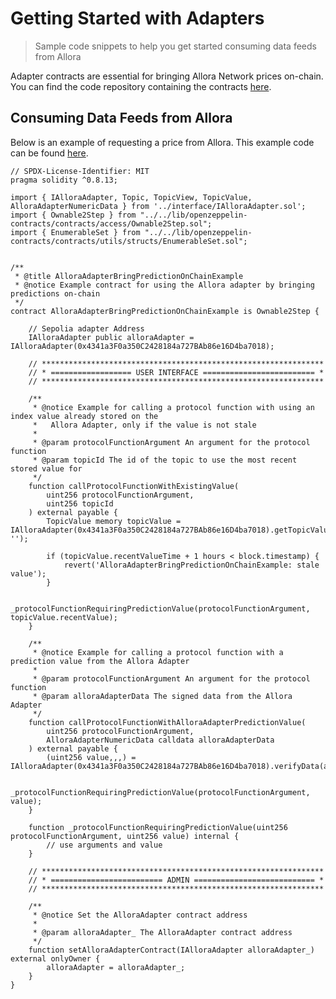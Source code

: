 # Getting Started with Adapters

> Sample code snippets to help you get started consuming data feeds from Allora

Adapter contracts are essential for bringing Allora Network prices on-chain. You can find the code repository containing the contracts [here](https://github.com/allora-network/allora-adapter).

## Consuming Data Feeds from Allora

Below is an example of requesting a price from Allora. This example code can be found [here](https://github.com/allora-network/allora-adapter/blob/main/src/examples/AlloraAdapterBringPredictionOnChainExample.sol).

```sol
// SPDX-License-Identifier: MIT
pragma solidity ^0.8.13;

import { IAlloraAdapter, Topic, TopicView, TopicValue, AlloraAdapterNumericData } from '../interface/IAlloraAdapter.sol';
import { Ownable2Step } from "../../lib/openzeppelin-contracts/contracts/access/Ownable2Step.sol";
import { EnumerableSet } from "../../lib/openzeppelin-contracts/contracts/utils/structs/EnumerableSet.sol";


/**
 * @title AlloraAdapterBringPredictionOnChainExample
 * @notice Example contract for using the Allora adapter by bringing predictions on-chain
 */
contract AlloraAdapterBringPredictionOnChainExample is Ownable2Step {

    // Sepolia adapter Address
    IAlloraAdapter public alloraAdapter = IAlloraAdapter(0x4341a3F0a350C2428184a727BAb86e16D4ba7018);

    // ***************************************************************
    // * ================== USER INTERFACE ========================= *
    // ***************************************************************

    /**
     * @notice Example for calling a protocol function with using an index value already stored on the
     *   Allora Adapter, only if the value is not stale
     * 
     * @param protocolFunctionArgument An argument for the protocol function
     * @param topicId The id of the topic to use the most recent stored value for
     */
    function callProtocolFunctionWithExistingValue(
        uint256 protocolFunctionArgument,
        uint256 topicId
    ) external payable {
        TopicValue memory topicValue = IAlloraAdapter(0x4341a3F0a350C2428184a727BAb86e16D4ba7018).getTopicValue(topicId, '');

        if (topicValue.recentValueTime + 1 hours < block.timestamp) {
            revert('AlloraAdapterBringPredictionOnChainExample: stale value');
        }

        _protocolFunctionRequiringPredictionValue(protocolFunctionArgument, topicValue.recentValue);
    }

    /**
     * @notice Example for calling a protocol function with a prediction value from the Allora Adapter
     * 
     * @param protocolFunctionArgument An argument for the protocol function
     * @param alloraAdapterData The signed data from the Allora Adapter
     */
    function callProtocolFunctionWithAlloraAdapterPredictionValue(
        uint256 protocolFunctionArgument,
        AlloraAdapterNumericData calldata alloraAdapterData
    ) external payable {
        (uint256 value,,,) = IAlloraAdapter(0x4341a3F0a350C2428184a727BAb86e16D4ba7018).verifyData(alloraAdapterData);

        _protocolFunctionRequiringPredictionValue(protocolFunctionArgument, value);
    }

    function _protocolFunctionRequiringPredictionValue(uint256 protocolFunctionArgument, uint256 value) internal {
        // use arguments and value 
    }

    // ***************************************************************
    // * ========================= ADMIN =========================== *
    // ***************************************************************

    /**
     * @notice Set the AlloraAdapter contract address
     * 
     * @param alloraAdapter_ The AlloraAdapter contract address
     */
    function setAlloraAdapterContract(IAlloraAdapter alloraAdapter_) external onlyOwner {
        alloraAdapter = alloraAdapter_;
    }
}
```
